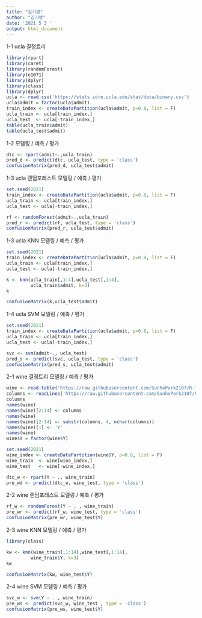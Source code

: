 ```yaml
---
title: "김기영"
author: "김기영"
date: '2021 5 3 '
output: html_document
---
```


1-1 ucla 결정트리
```r
library(rpart)
library(caret)
library(randomForest)
library(e1071)
library(dplyr)
library(class)
library(dplyr)
ucla <- read.csv('https://stats.idre.ucla.edu/stat/data/binary.csv')
ucla$admit = factor(ucla$admit)
train_index <- createDataPartition(ucla$admit, p=0.8, list = F)
ucla_train <- ucla[train_index,]
ucla_test  <- ucla[-train_index,]
table(ucla_train$admit)
table(ucla_test$admit)
```

1-2 모델링 / 예측 / 평가
```r
dtc <- rpart(admit~.,ucla_train)
pred_d <- predict(dtc, ucla_test, type = 'class')
confusionMatrix(pred_d, ucla_test$admit)
```

1-3 ucla 랜덤포레스트 모델링 / 예측 / 평가
```r
set.seed(2021)
train_index <- createDataPartition(ucla$admit, p=0.8, list = F)
ucla_train <- ucla[train_index,]
ucla_test <- ucla[-train_index,]

rf <- randomForest(admit~.,ucla_train)
pred_r <- predict(rf, ucla_test, type = 'class')
confusionMatrix(pred_r, ucla_test$admit)

```
1-3 ucla KNN 모델링 / 예측 / 평가
```r
set.seed(2021)
train_index <- createDataPartition(ucla$admit, p=0.8, list = F)
ucla_train <- ucla[train_index,]
ucla_test <- ucla[-train_index,]

k <- knn(ucla_train[,1:4],ucla_test[,1:4],
         ucla_train$admit, k=3)
k

confusionMatrix(k,ucla_test$admit)
```

1-4 ucla SVM 모델링 / 예측 / 평가
```r
set.seed(2021)
train_index <- createDataPartition(ucla$admit, p=0.8, list = F)
ucla_train <- ucla[train_index,]
ucla_test <- ucla[-train_index,]

svc <- svm(admit~., ucla_test)
pred_s <- predict(svc, ucla_test, type = 'class')
confusionMatrix(pred_s, ucla_test$admit)
```
2-1 wine 결정트리 모델링 / 예측 / 평가
```r
wine <- read.table('https://raw.githubusercontent.com/SunhoPark2107/R-lecture-2021/main/data/wine.data.txt', sep = ',')
columns <- readLines('https://raw.githubusercontent.com/SunhoPark2107/R-lecture-2021/main/data/wine.name2.txt')
columns
names(wine)
names(wine)[2:14] <- columns
names(wine)
names(wine)[2:14] <- substr(columns, 4, nchar(columns))
names(wine)[1] <- 'Y'
names(wine)
wine$Y = factor(wine$Y)

set.seed(2021)
wine_index <- createDataPartition(wine$Y, p=0.8, list = F)
wine_train  <- wine[wine_index,]
wine_test   <- wine[-wine_index,]

dtc_w <- rpart(Y ~ ., wine_train)
pre_wd <- predict(dtc_w, wine_test, type = 'class')
```

2-2 wine 랜덤포레스트 모델링 / 예측 / 평가
```r
rf_w <- randomForest(Y ~ . , wine_train)
pre_wr <- predict(rf_w, wine_test, type = 'class')
confusionMatrix(pre_wr, wine_test$Y)
```
2-3 wine KNN 모델링 / 예측 / 평가
```r
library(class)

kw <- knn(wine_train[,1:14],wine_test[,1:14],
         wine_train$Y, k=3)
kw

confusionMatrix(kw, wine_test$Y)
```

2-4 wine SVM 모델링 / 예측 / 평가
```r
svc_w <- svm(Y ~ . , wine_train)
pre_ws <- predict(svc_w, wine_test , type = 'class')
confusionMatrix(pre_ws, wine_test$Y)
```


